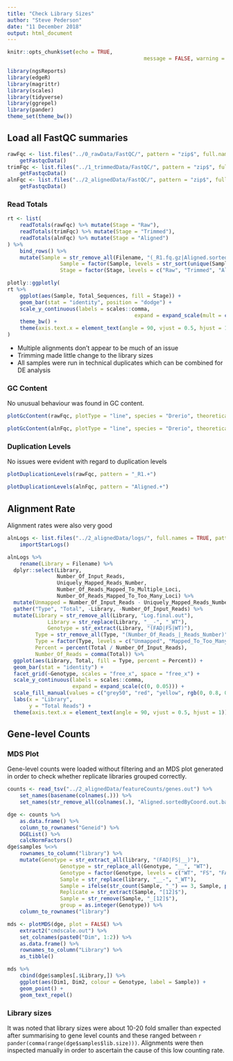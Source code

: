 ```yaml
---
title: "Check Library Sizes"
author: "Steve Pederson"
date: "11 December 2018"
output: html_document
---
```


```r
knitr::opts_chunk$set(echo = TRUE,
											message = FALSE, warning = FALSE)
```

```r
library(ngsReports)
library(edgeR)
library(magrittr)
library(scales)
library(tidyverse)
library(ggrepel)
library(pander)
theme_set(theme_bw())
```

## Load all FastQC summaries

```r
rawFqc <- list.files("../0_rawData/FastQC/", pattern = "zip$", full.names = TRUE) %>%
	getFastqcData()
trimFqc <- list.files("../1_trimmedData/FastQC/", pattern = "zip$", full.names = TRUE) %>%
	getFastqcData()
alnFqc <- list.files("../2_alignedData/FastQC/", pattern = "zip$", full.names = TRUE) %>%
	getFastqcData()
```

### Read Totals

```r
rt <- list(
	readTotals(rawFqc) %>% mutate(Stage = "Raw"),
	readTotals(trimFqc) %>% mutate(Stage = "Trimmed"),
	readTotals(alnFqc) %>% mutate(Stage = "Aligned")
) %>%
	bind_rows() %>%
	mutate(Sample = str_remove_all(Filename, "(_R1.fq.gz|Aligned.sortedByCoord.out.bam)"),
				 Sample = factor(Sample, levels = str_sort(unique(Sample), numeric = TRUE)),
				 Stage = factor(Stage, levels = c("Raw", "Trimmed", "Aligned")))
```

```r
plotly::ggplotly(
rt %>%
	ggplot(aes(Sample, Total_Sequences, fill = Stage)) +
	geom_bar(stat = "identity", position = "dodge") +
	scale_y_continuous(labels = scales::comma, 
										 expand = expand_scale(mult = c(0, 0.05))) +
	theme_bw() +
	theme(axis.text.x = element_text(angle = 90, vjust = 0.5, hjust = 1))
)
```

- Multiple alignments don't appear to be much of an issue
- Trimming made little change to the library sizes
- All samples were run in technical duplicates which can be combined for DE analysis

### GC Content

No unusual behaviour was found in GC content.

```r
plotGcContent(rawFqc, plotType = "line", species = "Drerio", theoreticalType = "transcriptome")
```

```r
plotGcContent(alnFqc, plotType = "line", species = "Drerio", theoreticalType = "transcriptome", pattern = "Aligned.+")
```

### Duplication Levels

No issues were evident with regard to duplication levels

```r
plotDuplicationLevels(rawFqc, pattern = "_R1.+")
```

```r
plotDuplicationLevels(alnFqc, pattern = "Aligned.+")
```

## Alignment Rate

Alignment rates were also very good

```r
alnLogs <- list.files("../2_alignedData/logs/", full.names = TRUE, pattern = "final.out") %>%
	importStarLogs()
```

```r
alnLogs %>%
	rename(Library = Filename) %>%
  dplyr::select(Library, 
                Number_Of_Input_Reads,
                Uniquely_Mapped_Reads_Number, 
                Number_Of_Reads_Mapped_To_Multiple_Loci,
                Number_Of_Reads_Mapped_To_Too_Many_Loci) %>%
  mutate(Unmapped = Number_Of_Input_Reads - Uniquely_Mapped_Reads_Number - Number_Of_Reads_Mapped_To_Multiple_Loci - Number_Of_Reads_Mapped_To_Too_Many_Loci) %>%
  gather("Type", "Total", -Library, -Number_Of_Input_Reads) %>%
  mutate(Library = str_remove_all(Library, "Log.final.out"),
  			 Library = str_replace(Library, "__-", "_WT"),
  			 Genotype = str_extract(Library, "(FAD|FS|WT)"),
         Type = str_remove_all(Type, "(Number_Of_Reads_|_Reads_Number)"),
         Type = factor(Type, levels = c("Unmapped", "Mapped_To_Too_Many_Loci", "Mapped_To_Multiple_Loci", "Uniquely_Mapped")),
         Percent = percent(Total / Number_Of_Input_Reads),
         Number_Of_Reads = comma(Total)) %>%
  ggplot(aes(Library, Total, fill = Type, percent = Percent)) +
  geom_bar(stat = "identity") +
  facet_grid(~Genotype, scales = "free_x", space = "free_x") +
  scale_y_continuous(labels = scales::comma, 
                     expand = expand_scale(c(0, 0.05))) +
  scale_fill_manual(values = c("grey50", "red", "yellow", rgb(0, 0.8, 0.15))) +
  labs(x = "Library",
       y = "Total Reads") +
  theme(axis.text.x = element_text(angle = 90, vjust = 0.5, hjust = 1))
```


## Gene-level Counts

### MDS Plot

Gene-level counts were loaded without filtering and an MDS plot generated in order to check whether replicate libraries grouped correctly.

```r
counts <- read_tsv("../2_alignedData/featureCounts/genes.out") %>%
	set_names(basename(colnames(.))) %>%
	set_names(str_remove_all(colnames(.), "Aligned.sortedByCoord.out.bam"))
```

```r
dge <- counts %>% 
	as.data.frame() %>%
	column_to_rownames("Geneid") %>%
	DGEList() %>%
	calcNormFactors()
dge$samples %<>%
	rownames_to_column("library") %>%
	mutate(Genotype = str_extract_all(library, "(FAD|FS|__)"),
				 Genotype = str_replace_all(Genotype, "__", "WT"),
				 Genotype = factor(Genotype, levels = c("WT", "FS", "FAD")),
				 Sample = str_replace(library, "__-", "_WT"),
				 Sample = ifelse(str_count(Sample, "_") == 3, Sample, paste0(Sample, "_1")),
				 Replicate = str_extract(Sample, "[12]$"),
				 Sample = str_remove(Sample, "_[12]$"),
				 group = as.integer(Genotype)) %>%
	column_to_rownames("library")
```

```r
mds <- plotMDS(dge, plot = FALSE) %>%
	extract2("cmdscale.out") %>%
	set_colnames(paste0("Dim", 1:2)) %>%
	as.data.frame() %>%
	rownames_to_column("Library") %>%
	as_tibble() 
```


```r
mds %>%
	cbind(dge$samples[.$Library,]) %>%
	ggplot(aes(Dim1, Dim2, colour = Genotype, label = Sample)) +
	geom_point() +
	geom_text_repel()
```

### Library sizes

It was noted that library sizes were about 10-20 fold smaller than expected after summarising to gene level counts and these ranged between `r pander(comma(range(dge$samples$lib.size)))`.
Alignments were then inspected manually in order to ascertain the cause of this low counting rate.